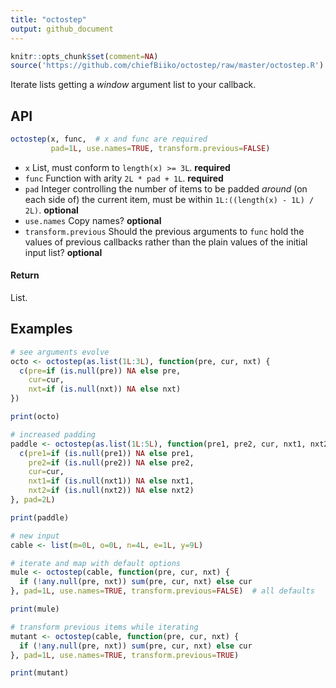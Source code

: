 ```yaml
---
title: "octostep"
output: github_document
---
```


```r
knitr::opts_chunk$set(comment=NA)
source('https://github.com/chiefBiiko/octostep/raw/master/octostep.R')
```

Iterate lists getting a *window* argument list to your callback.

## API

```r
octostep(x, func,  # x and func are required
         pad=1L, use.names=TRUE, transform.previous=FALSE)
```
+ `x` List, must conform to `length(x) >= 3L`. **required**
+ `func` Function with arity `2L * pad + 1L`. **required**
+ `pad` Integer controlling the number of items to be padded *around* (on each side of) the current item, must be within `1L:((length(x) - 1L) / 2L)`. **optional**
+ `use.names` Copy names? **optional**
+ `transform.previous` Should the previous arguments to `func` hold the values of previous callbacks rather than the plain values of the initial input list? **optional**

#### Return

List.

## Examples

```r
# see arguments evolve
octo <- octostep(as.list(1L:3L), function(pre, cur, nxt) {
  c(pre=if (is.null(pre)) NA else pre, 
    cur=cur, 
    nxt=if (is.null(nxt)) NA else nxt)
})

print(octo)
```

```r
# increased padding
paddle <- octostep(as.list(1L:5L), function(pre1, pre2, cur, nxt1, nxt2) {
  c(pre1=if (is.null(pre1)) NA else pre1, 
    pre2=if (is.null(pre2)) NA else pre2, 
    cur=cur, 
    nxt1=if (is.null(nxt1)) NA else nxt1,
    nxt2=if (is.null(nxt2)) NA else nxt2)
}, pad=2L)

print(paddle)
```

```r
# new input
cable <- list(m=0L, o=0L, n=4L, e=1L, y=9L)

# iterate and map with default options
mule <- octostep(cable, function(pre, cur, nxt) {
  if (!any.null(pre, nxt)) sum(pre, cur, nxt) else cur
}, pad=1L, use.names=TRUE, transform.previous=FALSE)  # all defaults

print(mule)
```

```r
# transform previous items while iterating
mutant <- octostep(cable, function(pre, cur, nxt) {
  if (!any.null(pre, nxt)) sum(pre, cur, nxt) else cur
}, pad=1L, use.names=TRUE, transform.previous=TRUE)

print(mutant)
```
